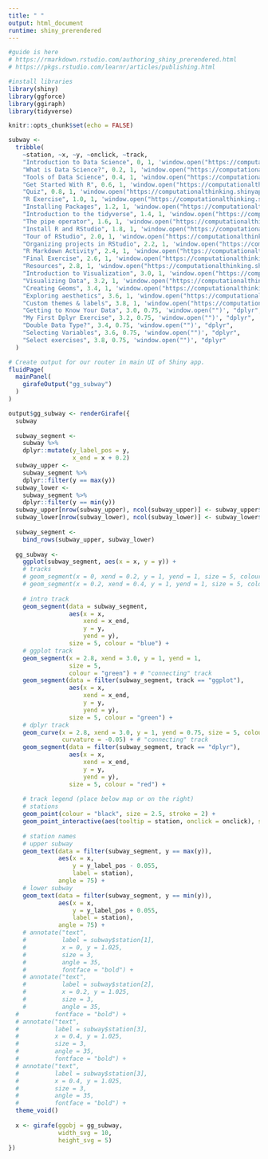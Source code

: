 ```yaml
---
title: " "
output: html_document
runtime: shiny_prerendered
---
```


```r
#guide is here
# https://rmarkdown.rstudio.com/authoring_shiny_prerendered.html
# https://pkgs.rstudio.com/learnr/articles/publishing.html

#install libraries
library(shiny)
library(ggforce)
library(ggiraph)
library(tidyverse)

knitr::opts_chunk$set(echo = FALSE)
```

```r
subway <- 
  tribble(
    ~station, ~x, ~y, ~onclick, ~track, 
    "Introduction to Data Science", 0, 1, 'window.open("https://computationalthinking.shinyapps.io/tidybiology-1/#section-introduction-to-data-science")', "intro",
    "What is Data Science?", 0.2, 1, 'window.open("https://computationalthinking.shinyapps.io/tidybiology-1/#section-what-is-data-science")', "intro",
    "Tools of Data Science", 0.4, 1, 'window.open("https://computationalthinking.shinyapps.io/tidybiology-1/#section-tools-of-data-science")', "intro",
    "Get Started With R", 0.6, 1, 'window.open("https://computationalthinking.shinyapps.io/tidybiology-1/#section-get-started-with-r")', "intro",
    "Quiz", 0.8, 1, 'window.open("https://computationalthinking.shinyapps.io/tidybiology-1/#section-quiz")', "intro",
    "R Exercise", 1.0, 1, 'window.open("https://computationalthinking.shinyapps.io/tidybiology-1/#section-r-exercise")', "intro",
    "Installing Packages", 1.2, 1, 'window.open("https://computationalthinking.shinyapps.io/tidybiology-1/#section-installing-packages")', "intro",
    "Introduction to the tidyverse", 1.4, 1, 'window.open("https://computationalthinking.shinyapps.io/tidybiology-1/#section-introduction-to-the-tidyverse")', "intro",
    "The pipe operator", 1.6, 1, 'window.open("https://computationalthinking.shinyapps.io/tidybiology-1/#section-the-pipe-operator")', "intro",
    "Install R and RStudio", 1.8, 1, 'window.open("https://computationalthinking.shinyapps.io/tidybiology-1/#section-install-r-and-rstudio")', "intro",
    "Tour of RStudio", 2.0, 1, 'window.open("https://computationalthinking.shinyapps.io/tidybiology-1/#section-tour-of-rstudio")', "intro",
    "Organizing projects in RStudio", 2.2, 1, 'window.open("https://computationalthinking.shinyapps.io/tidybiology-1/#section-organizing-projects-in-rstudio")', "intro",
    "R Markdown Activity", 2.4, 1, 'window.open("https://computationalthinking.shinyapps.io/tidybiology-1/#section-rmarkdown-activity")', "intro",
    "Final Exercise", 2.6, 1, 'window.open("https://computationalthinking.shinyapps.io/tidybiology-1/#section-final-exercise")', "intro",
    "Resources", 2.8, 1, 'window.open("https://computationalthinking.shinyapps.io/tidybiology-1/#section-resources")', "intro",
    "Introduction to Visualization", 3.0, 1, 'window.open("https://computationalthinking.shinyapps.io/tidybiology-3/#section-introduction-to-visualization")', "ggplot",
    "Visualizing Data", 3.2, 1, 'window.open("https://computationalthinking.shinyapps.io/tidybiology-3/#section-visualizing-data")', "ggplot",
    "Creating Geoms", 3.4, 1, 'window.open("https://computationalthinking.shinyapps.io/tidybiology-3/#section-creating-geoms")', "ggplot",
    "Exploring aesthetics", 3.6, 1, 'window.open("https://computationalthinking.shinyapps.io/tidybiology-3/#section-exploring-aesthetics")', "ggplot",
    "Custom themes & labels", 3.8, 1, 'window.open("https://computationalthinking.shinyapps.io/tidybiology-3/#section-custom-themes-labels")', "ggplot",
    "Getting to Know Your Data", 3.0, 0.75, 'window.open("")', "dplyr",
    "My First Dplyr Exercise", 3.2, 0.75, 'window.open("")', "dplyr",
    "Double Data Type?", 3.4, 0.75, 'window.open("")', "dplyr",
    "Selecting Variables", 3.6, 0.75, 'window.open("")', "dplyr",
    "Select exercises", 3.8, 0.75, 'window.open("")', "dplyr"
  )
```

```r
# Create output for our router in main UI of Shiny app.
fluidPage(
  mainPanel(
    girafeOutput("gg_subway")
  )
)
```


```r
output$gg_subway <- renderGirafe({
  subway
  
  subway_segment <- 
    subway %>% 
    dplyr::mutate(y_label_pos = y,
                  x_end = x + 0.2)
  subway_upper <- 
    subway_segment %>% 
    dplyr::filter(y == max(y))
  subway_lower <- 
    subway_segment %>% 
    dplyr::filter(y == min(y))
  subway_upper[nrow(subway_upper), ncol(subway_upper)] <- subway_upper$x_end[nrow(subway_upper) - 1]
  subway_lower[nrow(subway_lower), ncol(subway_lower)] <- subway_lower$x_end[nrow(subway_lower) - 1]
  
  subway_segment <- 
    bind_rows(subway_upper, subway_lower)
  
  gg_subway <- 
    ggplot(subway_segment, aes(x = x, y = y)) +
    # tracks
    # geom_segment(x = 0, xend = 0.2, y = 1, yend = 1, size = 5, colour = "blue") +
    # geom_segment(x = 0.2, xend = 0.4, y = 1, yend = 1, size = 5, colour = "blue") +
    
    # intro track
    geom_segment(data = subway_segment,
                 aes(x = x,
                     xend = x_end,
                     y = y,
                     yend = y),
                 size = 5, colour = "blue") +
    # ggplot track
    geom_segment(x = 2.8, xend = 3.0, y = 1, yend = 1, 
                 size = 5,
                 colour = "green") + # "connecting" track
    geom_segment(data = filter(subway_segment, track == "ggplot"),
                 aes(x = x,
                     xend = x_end,
                     y = y,
                     yend = y),
                 size = 5, colour = "green") +
    # dplyr track 
    geom_curve(x = 2.8, xend = 3.0, y = 1, yend = 0.75, size = 5, colour = "red",
               curvature = -0.05) + # "connecting" track
    geom_segment(data = filter(subway_segment, track == "dplyr"),
                 aes(x = x,
                     xend = x_end,
                     y = y,
                     yend = y),
                 size = 5, colour = "red") +
    
    # track legend (place below map or on the right)
    # stations
    geom_point(colour = "black", size = 2.5, stroke = 2) +
    geom_point_interactive(aes(tooltip = station, onclick = onclick), size = 1.9, colour = "white") +
    
    # station names
    # upper subway
    geom_text(data = filter(subway_segment, y == max(y)), 
              aes(x = x,
                  y = y_label_pos - 0.055,
                  label = station),
              angle = 75) +
    # lower subway
    geom_text(data = filter(subway_segment, y == min(y)), 
              aes(x = x,
                  y = y_label_pos + 0.055,
                  label = station),
              angle = 75) +
    # annotate("text",
    #          label = subway$station[1],
    #          x = 0, y = 1.025,
    #          size = 3,
    #          angle = 35,
    #          fontface = "bold") +
    # annotate("text",
    #          label = subway$station[2],
    #          x = 0.2, y = 1.025,
    #          size = 3,
    #          angle = 35,
  #          fontface = "bold") +
  # annotate("text",
  #          label = subway$station[3],
  #          x = 0.4, y = 1.025,
  #          size = 3,
  #          angle = 35,
  #          fontface = "bold") +
  # annotate("text",
  #          label = subway$station[3],
  #          x = 0.4, y = 1.025,
  #          size = 3,
  #          angle = 35,
  #          fontface = "bold") +
  theme_void()
  
  x <- girafe(ggobj = gg_subway,
              width_svg = 10,
              height_svg = 5)
}) 
```


